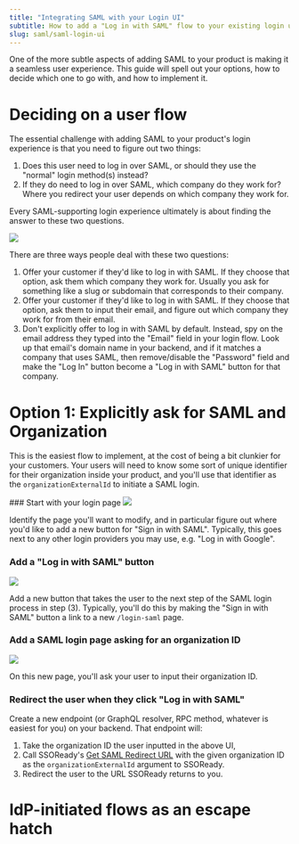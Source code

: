 ```yaml
---
title: "Integrating SAML with your Login UI"
subtitle: How to add a "Log in with SAML" flow to your existing login user experience
slug: saml/saml-login-ui
---
```


One of the more subtle aspects of adding SAML to your product is making it a
seamless user experience. This guide will spell out your options, how to decide
which one to go with, and how to implement it.

# Deciding on a user flow

The essential challenge with adding SAML to your product's login experience is
that you need to figure out two things:

1. Does this user need to log in over SAML, or should they use the "normal"
   login method(s) instead?
2. If they do need to log in over SAML, which company do they work for? Where
   you redirect your user depends on which company they work for.

Every SAML-supporting login experience ultimately is about finding the answer to
these two questions.

<Frame caption="A decision tree for which SAML login UX you should choose.">
  <img src="./saml-login-decision-tree.png" />
</Frame>

There are three ways people deal with these two questions:

1. Offer your customer if they'd like to log in with SAML. If they choose that
   option, ask them which company they work for. Usually you ask for something
   like a slug or subdomain that corresponds to their company.
2. Offer your customer if they'd like to log in with SAML. If they choose that
   option, ask them to input their email, and figure out which company they work
   for from their email.
3. Don't explicitly offer to log in with SAML by default. Instead, spy on the
   email address they typed into the "Email" field in your login flow. Look up
   that email's domain name in your backend, and if it matches a company that
   uses SAML, then remove/disable the "Password" field and make the "Log In"
   button become a "Log in with SAML" button for that company.

# Option 1: Explicitly ask for SAML and Organization

This is the easiest flow to implement, at the cost of being a bit clunkier for
your customers. Your users will need to know some sort of unique identifier for
their organization inside your product, and you'll use that identifier as the
`organizationExternalId` to initiate a SAML login.

<Steps>
### Start with your login page

<Frame caption="Your initial login page, before SAML, looks something like this.">
  <img src="./saml-ux-0.png" />
</Frame>

Identify the page you'll want to modify, and in particular figure out where
you'd like to add a new button for "Sign in with SAML". Typically, this goes
next to any other login providers you may use, e.g. "Log in with Google".

### Add a "Log in with SAML" button

<Frame caption='Your login page, now with a "Sign in with SAML" button.'>
  <img src="./saml-ux-1.png" />
</Frame>

Add a new button that takes the user to the next step of the SAML login process
in step (3). Typically, you'll do this by making the "Sign in with SAML" button
a link to a new `/login-saml` page.

### Add a SAML login page asking for an organization ID

<Frame caption="Your new SAML-specific login page, which asks for an organization ID.">
  <img src="./saml-ux-2.png" />
</Frame>

On this new page, you'll ask your user to input their organization ID.

### Redirect the user when they click "Log in with SAML"

Create a new endpoint (or GraphQL resolver, RPC method, whatever is easiest for
you) on your backend. That endpoint will:

1. Take the organization ID the user inputted in the above UI,
2. Call SSOReady's [Get SAML Redirect
   URL](http://localhost:3000/api-reference/saml/get-saml-redirect-url) with the
   given organization ID as the `organizationExternalId` argument to SSOReady.
3. Redirect the user to the URL SSOReady returns to you.

</Steps>

# IdP-initiated flows as an escape hatch

